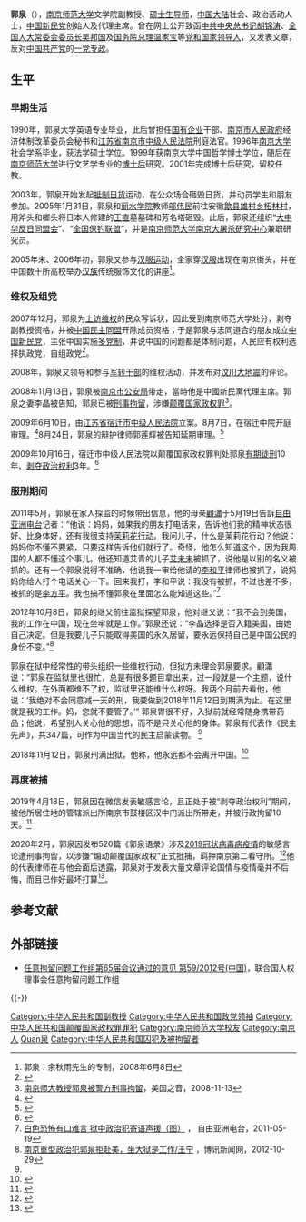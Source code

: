{{otheruses|subject=中國大陸當代異見人士|other=[[永安百貨|永安百貨]]創辦人|郭泉 (商人)}}
{{Infobox Person
|name        = 郭泉
|image =
|birth_date  = {{Birth date and age|1968|05|08}}
|known_for   = 维权运动
|occupation  = [[教授|教授]]、[[維權|維權]]人士
|nationality = {{PRC}}
|spouse= 李晶
}}
{{Infobox prisoner
| date of arrestment = 2008年11月13日
| org of arrestment = [[南京市公安局|南京市公安局]]
| reason of arrestment = 在网络上张贴批评[[中华人民共和国政府|中华人民共和国政府]]的文章和成立[[中国新民党|中国新民党]]为代主席
| accusation = [[颠覆国家政权罪|颠覆国家政权罪]]
| date of judgement = 2009年12月25日
| org of judgement = [[江苏省高级人民法院|江苏省高级人民法院]]
| prison term = [[有期徒刑|有期徒刑]]10年，[[剥夺政治权利|剥夺政治权利]]3年
| prison place = [[南京市公安局|南京市公安局]][[看守所|看守所]]
| date of release = 2018年11月12日
}}

'''郭泉'''（{{bd|1968年|5月8日||}}），[[南京师范大学|南京师范大学]]文学院副教授、[[硕士生导师|硕士生导师]]，[[中国大陆|中国大陆]]社会、政治活动人士，[[中国新民党|中国新民党]]创始人及代理主席。曾在网上公开致函[[中共中央总书记|中共中央总书记]][[胡锦涛|胡锦涛]]、[[全国人大常委会委员长|全国人大常委会委员长]][[吴邦国|吴邦国]]及[[国务院总理|国务院总理]][[温家宝|温家宝]]等[[党和国家领导人|党和国家领导人]]，又发表文章，反对[[中国共产党|中国共产党]]的[[一党专政|一党专政]]。

==生平==
===早期生活===
1990年，郭泉大学英语专业毕业，此后曾担任[[国有企业|国有企业]]干部、[[南京市人民政府|南京市人民政府]]经济体制改革委员会秘书和[[江苏省南京市中级人民法院|江苏省南京市中级人民法院]]刑庭法官。1996年[[南京大学|南京大学]]社会学系毕业，获法学硕士学位。1999年获南京大学中国哲学博士学位，随后在[[南京师范大学|南京师范大学]]进行文艺学专业的[[博士后|博士后]]研究。2001年完成博士后研究，留校任教。

2003年，郭泉开始发起[[抵制日货|抵制日货]]运动，在公众场合砸毁日货，并动员学生和朋友参加。2005年1月31日，郭泉和[[丽水学院|丽水学院]]教师[[邬伟民|邬伟民]]前往安徽[[歙县|歙县]][[雄村乡|雄村乡]][[柘林村|柘林村]]，用斧头和榔头将日本人修建的[[王直|王直]]墓墓碑和芳名塔砸毁。此后，郭泉还组织“[[大中华反日同盟会|大中华反日同盟会]]”、“[[全国保钓联盟|全国保钓联盟]]”，并是[[南京师范大学南京大屠杀研究中心|南京师范大学南京大屠杀研究中心]]兼职研究员。

2005年末、2006年初，郭泉又参与[[汉服运动|汉服运动]]，全家穿[[汉服|汉服]]出现在南京街头，并在中国数十所高校举办[[汉族|汉族]]传统服饰文化的讲座<ref>郭泉：余秋雨先生的专制，2008年6月8日</ref>。

===维权及组党===
2007年12月，郭泉为[[上访|上访]][[维权|维权]]的民众写诉状，因此受到南京师范大学处分，剥夺副教授资格，并被[[中国民主同盟|中国民主同盟]]开除成员资格；于是郭泉与志同道合的朋友成立[[中国新民党|中国新民党]]，主张中国实施[[多党制|多党制]]，并说中国的问题都是体制问题，人民应有权利选择执政党，自组政党<ref>{{cite news|author=申华|title=被开除中国学者建“中国新民党”|url=https://www.voachinese.com/a/a-21-w2007-12-28-voa28-63162762/961105.html|date=2007-12-28|publisher=VOA}}</ref>。

2008年，郭泉又领导和参与[[军转干部|军转干部]]的维权活动，并发布对[[汶川大地震|汶川大地震]]的评论。

2008年11月13日，郭泉被[[南京市公安局|南京市公安局]]带走，當時他是中國新民黨代理主席。郭泉之妻李晶被告知，郭泉已被[[刑事拘留|刑事拘留]]，涉嫌[[颠覆国家政权罪|颠覆国家政权罪]]<ref>[http://voanews.com/chinese/w2008-11-13-voa49.cfm 南京师大教授郭泉被警方刑事拘留]{{Dead link|date=2019年12月 |bot=InternetArchiveBot |fix-attempted=yes }}，美国之音，2008-11-13</ref>。

2009年6月10日，由[[江苏省宿迁市中级人民法院|江苏省宿迁市中级人民法院]]立案。8月7日，在宿迁中院开庭审理。<ref>{{Cite web |url=http://www.rfa.org/cantonese/news/dissident_trial-08032009121812.html?encoding=simplified |title=当局突然宣布郭泉案周五开审 |accessdate=2009-08-25 |archive-date=2009-08-05 |archive-url=https://web.archive.org/web/20090805122011/http://www.rfa.org/cantonese/news/dissident_trial-08032009121812.html?encoding=simplified |dead-url=no }}</ref>8月24日，郭泉的辩护律师郭莲辉被告知延期审理。<ref>{{Cite web |url=http://www.rfa.org/mandarin/yataibaodao/guoquan-08242009153515.html |title=郭泉案宣判期限前　法院通知延期再审 |accessdate=2009-08-25 |archive-date=2009-08-28 |archive-url=https://web.archive.org/web/20090828161450/http://www.rfa.org/mandarin/yataibaodao/guoquan-08242009153515.html |dead-url=no }}</ref>

2009年10月16日，宿迁市中级人民法院以颠覆国家政权罪判处郭泉[[有期徒刑|有期徒刑]]10年、[[剥夺政治权利|剥夺政治权利]]3年。<ref>{{Cite web |url=http://www.peacehall.com/news/gb/china/2009/10/200910162006.shtml |title=郭泉被重判十年 |accessdate=2009-10-16 |archive-date=2009-10-19 |archive-url=https://web.archive.org/web/20091019062715/http://www.peacehall.com/news/gb/china/2009/10/200910162006.shtml |dead-url=no }}</ref>

===服刑期间===
2011年5月，郭泉在家人探监的时候带出信息，他的母亲[[顧瀟|顧瀟]]于5月19日告訴[[自由亚洲电台|自由亚洲电台]]记者：“他说：妈妈，如果我的朋友打电话来，告诉他们我的精神状态很好、比身体好，还有我很支持[[中国茉莉花革命|茉莉花行动]]。我问儿子，什么是茉莉花行动？他说：妈妈你不懂不要紧，只要这样告诉他们就行了。奇怪，他怎么知道这个，因为我周围的人都不懂这个事儿。他还知道艾青的儿子[[艾未未|艾未未]]被抓了，说他是以别的名义被抓的。还有一个郭泉说得不准确，他说我一审给他请的[[李和平|李和平]]律师也被抓了，说妈妈你给人打个电话关心一下。回来我打，李和平说：我没有被抓，不过也差不多，被抓的是[[李方平|李方平]]。我也搞不懂郭泉在里面怎么能知道这些。”<ref>[http://www.rfa.org/mandarin/yataibaodao/zzf-05192011143308.html 白色恐怖有口难言 狱中政治犯寄语声援（图）] {{Wayback|url=http://www.rfa.org/mandarin/yataibaodao/zzf-05192011143308.html |date=20110522204601 }} ， 自由亚洲电台，2011-05-19</ref>

2012年10月8日，郭泉的继父前往监狱探望郭泉，他对继父说：“我不会到美国，我的工作在中国，现在坐牢就是工作。”郭泉还说：“李晶选择是否入籍美国，由她自己决定。但是我要儿子只能取得美国的永久居留，要永远保持自己是中国公民的身份不变。”<ref name="boxun">[http://www.boxun.com/news/gb/china/2012/10/201210292105.shtml#.UJDAxBXMhIQ 南京重型政治犯郭泉拒赴美，坐大狱是工作/王宁] {{Wayback|url=http://www.boxun.com/news/gb/china/2012/10/201210292105.shtml#.UJDAxBXMhIQ |date=20130120080625 }}，博讯新闻网，2012-10-29</ref>

郭泉在狱中经常性的带头组织一些维权行动，但狱方未理会郭泉要求。顧瀟说：“郭泉在监狱里也很忙，总是有很多题目拿出来，过一段就是一个主题，说什么维权。在外面都维不了权，监狱里还能维什么权呀。我两个月前去看他，他说：‘我绝对不会同意减一天的刑，我要做到2018年11月12日到期满为止。在这里就是我的工作。妈，您就不要管了。’”
郭泉胃很不好，入狱前就经常随身携带药品；他说，希望别人关心他的思想，而不是只关心他的身体。郭泉有代表作《民主先声》，共347篇，可作为中国当代的民主启蒙读物。
<ref name="boxun"/>

2018年11月12日，郭泉刑满出狱，他称，他永远都不会离开中国。<ref>{{cite web | title=郭泉十年刑满出狱 中气满满 | url=https://www.rfa.org/mandarin/yataibaodao/renquanfazhi/xql-11132018101101.html/ampRFA | website=自由亚洲电台 | date=2018-11-13 | accessdate=2019-03-24 | archive-date=2019-03-24 | archive-url=https://web.archive.org/web/20190324222635/https://www.rfa.org/mandarin/yataibaodao/renquanfazhi/xql-11132018101101.html/ampRFA | dead-url=no }}</ref>

===再度被捕===
2019年4月18日，郭泉因在微信发表敏感言论，且正处于被“剥夺政治权利”期间，被他所居住地的管辖派出所南京市鼓楼区汉中门派出所带走，并被行政拘留10天。<ref>{{cite web|url=https://cmcn.org/archives/38801|title=曾被判十年重刑的郭泉再因言获罪遭行政拘留|website=中国公民运动|date=2019-04-20|accessdate=2019-04-20|archive-date=2019-04-20|archive-url=https://web.archive.org/web/20190420135621/https://cmcn.org/archives/38801|dead-url=no}}</ref>

2020年2月，郭泉因发布520篇《郭泉语录》涉及[[2019冠状病毒病疫情|2019冠状病毒病疫情]]的敏感言论遭刑事拘留，以涉嫌“煽动颠覆国家政权”正式批捕，羁押南京第二看守所。<ref>{{cite web|url=https://www.voachinese.com/a/Guo-Quan-Subersion-Case-20200228/5308333.html|title=学者郭泉因新冠病毒疫情言论被控“煽颠罪”|website=美国之音|date=2020-02-28|accessdate=2020-02-29|archive-date=2020-02-29|archive-url=https://web.archive.org/web/20200229003328/https://www.voachinese.com/a/Guo-Quan-Subersion-Case-20200228/5308333.html|dead-url=no}}</ref>他的代表律师在与他会面后透露，郭泉对于发表大量文章评论国情与疫情毫并不后悔，而且已作好最坏打算<ref>{{Cite web|title=无悔评论疫情不怕坐牢 异见学者郭泉会见律师|url=https://www.rfa.org/mandarin/yataibaodao/renquanfazhi/gf2-10132020074547.html/ampRFA|accessdate=2020-10-15|work=www.rfa.org}}</ref>。

== 参考文献 ==
{{Reflist|2}}

== 外部链接 ==
* [https://www.nchrd.org/wp-content/uploads/2011/02/WGADOpinion_GuoQuan_CH1.pdf 任意拘留问题工作组第65届会议通过的意见 第59/2012号(中国)]，联合国人权理事会任意拘留问题工作组
{{-}}
{{DEFAULTSORT:Guo郭泉}}
[[Category:中华人民共和国副教授|Category:中华人民共和国副教授]]
[[Category:中华人民共和国政党领袖|Category:中华人民共和国政党领袖]]
[[Category:中华人民共和国颠覆国家政权罪罪犯|Category:中华人民共和国颠覆国家政权罪罪犯]]
[[Category:南京师范大学校友|Category:南京师范大学校友]]
[[Category:南京人|Category:南京人]]
[[Category:郭姓|Quan泉]]
[[Category:中华人民共和国囚犯及被拘留者|Category:中华人民共和国囚犯及被拘留者]]